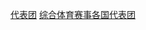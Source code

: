 {{Commons category|Countries at the Olympic Games}}

[[Category:奥林匹克运动会|代表团]]
[[Category:综合体育赛事各国代表团|]]
